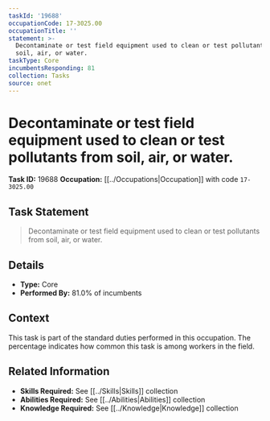 ```yaml
---
taskId: '19688'
occupationCode: 17-3025.00
occupationTitle: ''
statement: >-
  Decontaminate or test field equipment used to clean or test pollutants from
  soil, air, or water.
taskType: Core
incumbentsResponding: 81
collection: Tasks
source: onet
---
```

# Decontaminate or test field equipment used to clean or test pollutants from soil, air, or water.

**Task ID:** 19688
**Occupation:** [[../Occupations|Occupation]] with code `17-3025.00`

## Task Statement

> Decontaminate or test field equipment used to clean or test pollutants from soil, air, or water.

## Details

- **Type:** Core
- **Performed By:** 81.0% of incumbents

## Context

This task is part of the standard duties performed in this occupation. The percentage indicates how common this task is among workers in the field.

## Related Information

- **Skills Required:** See [[../Skills|Skills]] collection
- **Abilities Required:** See [[../Abilities|Abilities]] collection
- **Knowledge Required:** See [[../Knowledge|Knowledge]] collection
